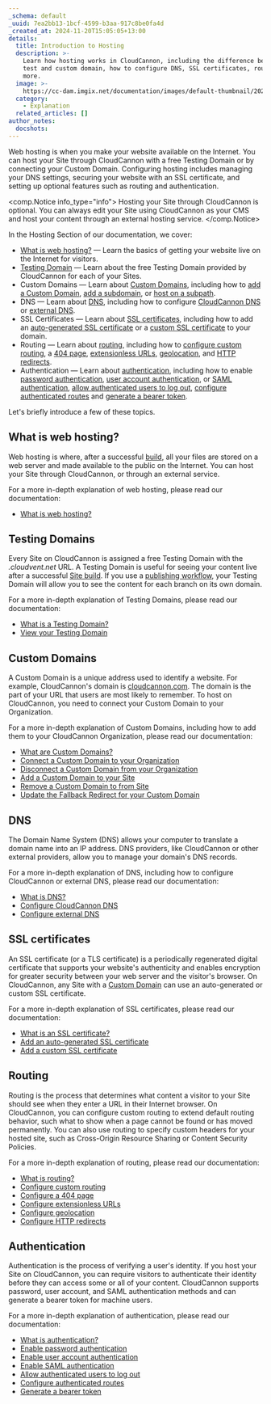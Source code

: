 ```yaml
---
_schema: default
_uuid: 7ea2bb13-1bcf-4599-b3aa-917c8be0fa4d
_created_at: 2024-11-20T15:05:05+13:00
details:
  title: Introduction to Hosting
  description: >-
    Learn how hosting works in CloudCannon, including the difference between a
    test and custom domain, how to configure DNS, SSL certificates, routing, and
    more.
  image: >-
    https://cc-dam.imgix.net/documentation/images/default-thumbnail/2023-Q4/CloudCannon-Documentation-Thumbnail.png
  category:
    - Explanation
  related_articles: []
author_notes:
  docshots:
---
```

Web hosting is when you make your website available on the Internet. You can host your Site through CloudCannon with a free Testing Domain or by connecting your Custom Domain. Configuring hosting includes managing your DNS settings, securing your website with an SSL certificate, and setting up optional features such as routing and authentication.

<comp.Notice info_type="info">
  Hosting your Site through CloudCannon is optional. You can always edit your Site using CloudCannon as your CMS and host your content through an external hosting service.
</comp.Notice>

In the Hosting Section of our documentation, we cover:

* [What is web hosting?](/documentation/articles/what-is-web-hosting/) — Learn the basics of getting your website live on the Internet for visitors.
* [Testing Domain](/documentation/articles/what-is-a-testing-domain/) — Learn about the free Testing Domain provided by CloudCannon for each of your Sites.
* Custom Domains — Learn about [Custom Domains](/documentation/developer-articles/what-is-a-custom-domain/), including how to [add a Custom Domain](/documentation/developer-articles/add-a-custom-domain-to-your-site/), [add a subdomain](/documentation/developer-articles/add-a-custom-domain-to-your-site/), or [host on a subpath](/documentation/developer-articles/add-a-custom-domain-to-your-site/).
* DNS — Learn about [DNS](/documentation/developer-articles/what-is-dns/), including how to configure [CloudCannon DNS](/documentation/developer-articles/configure-cloudcannon-dns/) or [external DNS](/documentation/developer-articles/configure-external-dns/).
* SSL Certificates — Learn about [SSL certificates](/documentation/articles/what-is-an-ssl-certificate/), including how to add an [auto-generated SSL certificate](/documentation/articles/add-an-auto-generated-ssl-certificate/) or a [custom SSL certificate](/documentation/articles/add-a-custom-ssl-certificate/) to your domain.
* Routing — Learn about [routing](/documentation/articles/what-is-routing/), including how to [configure custom routing](/documentation/articles/what-is-routing/), a [404 page](/documentation/articles/configure-a-404-page/), [extensionless URLs](/documentation/articles/configure-extensionless-urls/), [geolocation](/documentation/articles/configure-geolocation/), and [HTTP redirects](/documentation/articles/configure-http-redirects/).
* Authentication — Learn about [authentication](/documentation/articles/what-is-authentication/), including how to enable [password authentication](/documentation/articles/enable-password-authentication/), [user account authentication](/documentation/articles/enable-user-account-authentication/), or [SAML authentication](/documentation/articles/enable-saml-authentication/), [allow authenticated users to log out](/documentation/articles/allow-authenticated-users-to-log-out/), [configure authenticated routes](/documentation/articles/configure-authenticated-routes/) and [generate a bearer token](/documentation/articles/generate-a-bearer-token/).

Let's briefly introduce a few of these topics.

## What is web hosting?

Web hosting is where, after a successful [build](/documentation/articles/what-is-a-site-build/), all your files are stored on a web server and made available to the public on the Internet. You can host your Site through CloudCannon, or through an external service.

For a more in-depth explanation of web hosting, please read our documentation:

* [What is web hosting?](/documentation/articles/what-is-web-hosting/)

## Testing Domains

Every Site on CloudCannon is assigned a free Testing Domain with the *.cloudvent.net* URL.  A Testing Domain is useful for seeing your content live after a successful [Site build](/documentation/articles/what-is-a-site-build/). If you use a [publishing workflow](/documentation/guides/staging-workflow-guide/), your Testing Domain will allow you to see the content for each branch on its own domain.

For a more in-depth explanation of Testing Domains, please read our documentation:

* [What is a Testing Domain?](/documentation/articles/what-is-a-testing-domain/)
* [View your Testing Domain](/documentation/articles/view-your-testing-domain/)

## Custom Domains

A Custom Domain is a unique address used to identify a website. For example, CloudCannon's domain is [cloudcannon.com](https://cloudcannon.com/). The domain is the part of your URL that users are most likely to remember. To host on CloudCannon, you need to connect your Custom Domain to your Organization.

For a more in-depth explanation of Custom Domains, including how to add them to your CloudCannon Organization, please read our documentation:

* [What are Custom Domains?](/documentation/developer-articles/what-is-a-custom-domain/)
* [Connect a Custom Domain to your Organization](/documentation/developer-articles/connect-a-custom-domain-to-your-organization/)
* [Disconnect a Custom Domain from your Organization](/documentation/developer-articles/disconnect-a-custom-domain-from-your-organization/)
* [Add a Custom Domain to your Site](/documentation/developer-articles/add-a-custom-domain-to-your-site/)
* [Remove a Custom Domain to from Site](/documentation/developer-articles/remove-a-custom-domain-from-your-site/)
* [Update the Fallback Redirect for your Custom Domain](/documentation/developer-articles/update-the-fallback-redirect-for-your-custom-domain/)

## DNS

The Domain Name System (DNS) allows your computer to translate a domain name into an IP address. DNS providers, like CloudCannon or other external providers, allow you to manage your domain's DNS records.

For a more in-depth explanation of DNS, including how to configure CloudCannon or external DNS, please read our documentation:

* [What is DNS?](/documentation/developer-articles/what-is-dns/)
* [Configure CloudCannon DNS](/documentation/developer-articles/configure-cloudcannon-dns/)
* [Configure external DNS](/documentation/developer-articles/configure-external-dns/)

## SSL certificates

An SSL certificate (or a TLS certificate) is a periodically regenerated digital certificate that supports your website's authenticity and enables encryption for greater security between your web server and the visitor's browser. On CloudCannon, any Site with a [Custom Domain](/documentation/developer-articles/what-is-a-custom-domain/) can use an auto-generated or custom SSL certificate.

For a more in-depth explanation of SSL certificates, please read our documentation:

* [What is an SSL certificate?](/documentation/articles/what-is-an-ssl-certificate/)
* [Add an auto-generated SSL certificate](/documentation/articles/add-an-auto-generated-ssl-certificate/)
* [Add a custom SSL certificate](/documentation/articles/add-a-custom-ssl-certificate/)

## Routing

Routing is the process that determines what content a visitor to your Site should see when they enter a URL in their Internet browser. On CloudCannon, you can configure custom routing to extend default routing behavior, such what to show when a page cannot be found or has moved permanently. You can also use routing to specify custom headers for your hosted site, such as Cross-Origin Resource Sharing or Content Security Policies.

For a more in-depth explanation of routing, please read our documentation:

* [What is routing?](/documentation/articles/what-is-routing/)
* [Configure custom routing](/documentation/articles/configure-custom-routing/)
* [Configure a 404 page](/documentation/articles/configure-a-404-page/)
* [Configure extensionless URLs](/documentation/articles/configure-extensionless-urls/)
* [Configure geolocation](/documentation/articles/configure-geolocation/)
* [Configure HTTP redirects](/documentation/articles/configure-http-redirects/)

## Authentication

Authentication is the process of verifying a user's identity. If you host your Site on CloudCannon, you can require visitors to authenticate their identity before they can access some or all of your content. CloudCannon supports password, user account, and SAML authentication methods and can generate a bearer token for machine users.

For a more in-depth explanation of authentication, please read our documentation:

* [What is authentication?](/documentation/articles/what-is-authentication/)
* [Enable password authentication](/documentation/articles/enable-password-authentication/)
* [Enable user account authentication](/documentation/articles/enable-user-account-authentication/)
* [Enable SAML authentication](/documentation/articles/enable-saml-authentication/)
* [Allow authenticated users to log out](/documentation/articles/allow-authenticated-users-to-log-out/)
* [Configure authenticated routes](/documentation/articles/configure-authenticated-routes/)
* [Generate a bearer token](/documentation/articles/generate-a-bearer-token/)